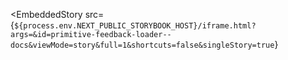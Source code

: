 
<EmbeddedStory
  src={`${process.env.NEXT_PUBLIC_STORYBOOK_HOST}/iframe.html?args=&id=primitive-feedback-loader--docs&viewMode=story&full=1&shortcuts=false&singleStory=true`}
></EmbeddedStory>